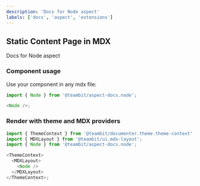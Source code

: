 ```yaml
---
description: 'Docs for Node aspect'
labels: ['docs', 'aspect', 'extensions']
---
```



## Static Content Page in MDX

Docs for Node aspect

### Component usage

Use your component in any mdx file:

```js
import { Node } from '@teambit/aspect-docs.node';

<Node />;
```

### Render with theme and MDX providers

```js
import { ThemeContext } from '@teambit/documenter.theme.theme-context';
import { MDXLayout } from '@teambit/ui.mdx-layout';
import { Node } from '@teambit/aspect-docs.node';

<ThemeContext>
  <MDXLayout>
    <Node />
  </MDXLayout>
</ThemeContext>;
```
